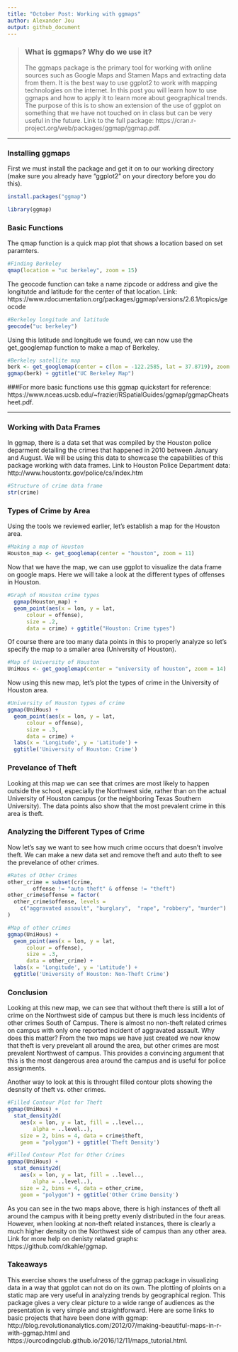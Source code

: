 ```yaml
---
title: "October Post: Working with ggmaps"
author: Alexander Jou
output: github_document
---
```


> ### What is ggmaps? Why do we use it?
> The ggmaps package is the primary tool for working with online sources such as Google Maps and Stamen Maps and extracting data from them. It is the best way to use ggplot2 to work with mapping technologies on the internet. In this post you will learn how to use ggmaps and how to apply it to learn more about geographical trends. The purpose of this is to show an extension of the use of ggplot on something that we have not touched on in class but can be very useful in the future. Link to the full package: https://cran.r-project.org/web/packages/ggmap/ggmap.pdf.

------------------------------------------------------------------------

### Installing ggmaps

First we must install the package and get it on to our working directory (make sure you already have "ggplot2" on your directory before you do this).

```r
install.packages("ggmap")
```

```r
library(ggmap)
```

### Basic Functions
The qmap function is a quick map plot that shows a location based on set paramters.

```r
#Finding Berkeley
qmap(location = "uc berkeley", zoom = 15)
```

The geocode function can take a name zipcode or address and give the longitutde and latitude for the center of that location. Link: https://www.rdocumentation.org/packages/ggmap/versions/2.6.1/topics/geocode

```r
#Berkeley longitude and latitude
geocode("uc berkeley")
```

Using this latitude and longitude we found, we can now use the get_googlemap function to make a map of Berkeley.

```r
#Berkeley satellite map
berk <- get_googlemap(center = c(lon = -122.2585, lat = 37.8719), zoom = 15, maptype = "satellite")
ggmap(berk) + ggtitle("UC Berkeley Map")
```

###For more basic functions use this ggmap quickstart for reference: 
https://www.nceas.ucsb.edu/~frazier/RSpatialGuides/ggmap/ggmapCheatsheet.pdf.

------------------------------------------------------------------------

### Working with Data Frames


In ggmap, there is a data set that was compiled by the Houston police deparment detailing the crimes that happened in 2010 between January and August. We will be using this data to showcase the capabilities of this package working with data frames. Link to Houston Police Department data: http://www.houstontx.gov/police/cs/index.htm

```r
#Structure of crime data frame
str(crime)
```

### Types of Crime by Area

Using the tools we reviewed earlier, let's establish a map for the Houston area. 

```r
#Making a map of Houston
Houston_map <- get_googlemap(center = "houston", zoom = 11)
```

Now that we have the map, we can use ggplot to visualize the data frame on google maps. Here we will take a look at the different types of offenses in Houston.

```r
#Graph of Houston crime types
  ggmap(Houston_map) +
  geom_point(aes(x = lon, y = lat, 
      colour = offense),
      size = .2,
      data = crime) + ggtitle("Houston: Crime types")
```

Of course there are too many data points in this to properly analyze so let's specify the map to a smaller area (University of Houston).

```r
#Map of University of Houston
UniHous <- get_googlemap(center = "university of houston", zoom = 14)
```

Now using this new map, let's plot the types of crime in the University of Houston area.

```r
#University of Houston types of crime
ggmap(UniHous) +
  geom_point(aes(x = lon, y = lat, 
      colour = offense),
      size = .3,
      data = crime) +
  labs(x = 'Longitude', y = 'Latitude') + 
  ggtitle('University of Houston: Crime')
```

### Prevelance of Theft

Looking at this map we can see that crimes are most likely to happen outside the school, especially the Northwest side, rather than on the actual University of Houston campus (or the neighboring Texas Southern University). The data points also show that the most prevalent crime in this area is theft. 

### Analyzing the Different Types of Crime

Now let's say we want to see how much crime occurs that doesn't involve theft. We can make a new data set and remove theft and auto theft to see the prevelance of other crimes. 
```r
#Rates of Other Crimes
other_crime = subset(crime,
        offense != "auto theft" & offense != "theft")
other_crime$offense = factor(
  other_crime$offense, levels = 
    c("aggravated assault", "burglary",  "rape", "robbery", "murder")
)
```

```r
#Map of other crimes
ggmap(UniHous) +
  geom_point(aes(x = lon, y = lat, 
      colour = offense),
      size = .3,
      data = other_crime) +
  labs(x = 'Longitude', y = 'Latitude') + 
  ggtitle('University of Houston: Non-Theft Crime')
```

### Conclusion

Looking at this new map, we can see that without theft there is still a lot of crime on the Northwest side of campus but there is much less incidents of other crimes South of Campus. There is almost no non-theft related crimes on campus with only one reported incident of aggravated assault. Why does this matter? From the two maps we have just created we now know that theft is very prevelant all around the area, but other crimes are most prevalent Northwest of campus. This provides a convincing argument that this is the most dangerous area around the campus and is useful for police assignments. 

Another way to look at this is throught filled contour plots showing the desnsity of theft vs. other crimes.


```r
#Filled Contour Plot for Theft
ggmap(UniHous) +
  stat_density2d(
    aes(x = lon, y = lat, fill = ..level..,
        alpha = ..level..),
    size = 2, bins = 4, data = crime$theft,
    geom = "polygon") + ggtitle('Theft Density')
```

```r
#Filled Contour Plot for Other Crimes
ggmap(UniHous) +
  stat_density2d(
    aes(x = lon, y = lat, fill = ..level..,
        alpha = ..level..),
    size = 2, bins = 4, data = other_crime,
    geom = "polygon") + ggtitle('Other Crime Density')
```


As you can see in the two maps above, there is high instances of theft all around the campus with it being pretty evenly distributed in the four areas. However, when looking at non-theft related instances, there is clearly a much higher density on the Northwest side of campus than any other area. Link for more help on denisty related graphs: https://github.com/dkahle/ggmap.


### Takeaways


This exercise shows the usefulness of the ggmap package in visualizing data in a way that ggplot can not do on its own. The plotting of ploints on a static map are very useful in analyzing trends by geographical region. This package gives a very clear picture to a wide range of audiences as the presentation is very simple and straightforward. Here are some links to basic projects that have been done with ggmap: http://blog.revolutionanalytics.com/2012/07/making-beautiful-maps-in-r-with-ggmap.html
and https://ourcodingclub.github.io/2016/12/11/maps_tutorial.html.

